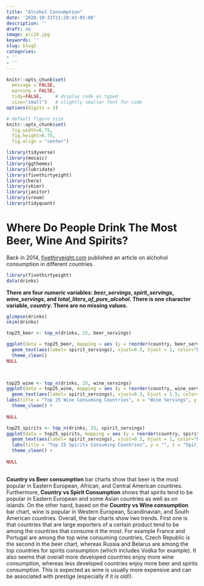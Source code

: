 ```yaml
---
title: "Alcohol Consumption"
date: '2020-10-31T21:28:43-05:00'
description: ''
draft: no
image: pic10.jpg
keywords: ''
slug: blog5
categories:
- ''
- ''
---
```



```r
knitr::opts_chunk$set(
  message = FALSE, 
  warning = FALSE, 
  tidy=FALSE,     # display code as typed
  size="small")   # slightly smaller font for code
options(digits = 3)

# default figure size
knitr::opts_chunk$set(
  fig.width=6.75, 
  fig.height=6.75,
  fig.align = "center")
```


```r
library(tidyverse)
library(mosaic)
library(ggthemes)
library(lubridate)
library(fivethirtyeight)
library(here)
library(skimr)
library(janitor)
library(vroom)
library(tidyquant)
```



# Where Do People Drink The Most Beer, Wine And Spirits?

Back in 2014, [fivethiryeight.com](https://fivethirtyeight.com/features/dear-mona-followup-where-do-people-drink-the-most-beer-wine-and-spirits/) published an article on alchohol consumption in different countries.


```r
library(fivethirtyeight)
data(drinks)

```


**There are four numeric variables: *beer_servings*, *spirit_servings*, *wine_servings*, and *total_liters_of_pure_alcohol*. There is one character variable, *country*. There are no missing values.**


```r

glimpse(drinks)
skim(drinks)
```




```r
top25_beer <- top_n(drinks, 25, beer_servings)

ggplot(data = top25_beer, mapping = aes (y = reorder(country, beer_servings), x = beer_servings)) + geom_col(fill='dark orange') + labs(title = "Top 25 Beer Consuming Countries", subtitle = "Namibians are leading beer consumers.", x = "Beer Servings", y = "") +
  geom_text(aes(label= spirit_servings), vjust=0.3, hjust = 1, color="black", size=3) +
  theme_clean()
NULL

  
```


```r
top25_wine <- top_n(drinks, 25, wine_servings)
ggplot(data = top25_wine, mapping = aes (y = reorder(country, wine_servings), x = wine_servings)) +   geom_col(fill='dark red') +
  geom_text(aes(label= spirit_servings), vjust=0.3, hjust = 1.5, color="white", size=3) +
labs(title = "Top 25 Wine Consuming Countries", x = "Wine Servings", y = "") +
  theme_clean() +
  
NULL

```


```r
top25_spirits <- top_n(drinks, 25, spirit_servings)
ggplot(data = top25_spirits, mapping = aes (y = reorder(country, spirit_servings), x = spirit_servings)) + geom_col(fill='light blue') + 
  geom_text(aes(label= spirit_servings), vjust=0.3, hjust = 1, color="black", size=3) +
  labs(title = "Top 25 Spirits Consuming Countries", y = "", x = "Spirits Servings") +
  theme_clean() +
  
NULL
 

```

**Country vs Beer consumption** bar charts show that beer is the most popular in Eastern European, African, and Central American countries. Furthermore, **Country vs Spirit Consumption** shows that spirits tend to be popular in Eastern European and some Asian countries as well as on islands. On the other hand, based on the **Country vs Wine consumption** bar chart, wine is popular in Western European, Scandinavian, and South American countries.
Overall, the bar charts show two trends. First one is that countries that are large exporters of a certain product tend to be among the countries that consume it the most. For example France and Portugal are among the top wine consuming countries, Czech Republic is the second in the beer chart, whereas Russia and Belarus are among the top countries for spirits consumption (which includes Vodka for example). It also seems that overall more developed countries enjoy more wine consumption, whereas less developed countries enjoy more beer and spirits consumption. This is expected as wine is usually more expensive and can be associated with prestige (especially if it is old!).
